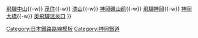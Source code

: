 {{鐵道路線
|模板名稱 = 神岡線 (神岡鐵道)
|名稱 = [[神岡鐵道]][[神岡線 (神岡鐵道)|神岡線]]（[[廢線]]）
|代表色 = #808080
|背景色 = #cccccc
|車站列表 = [[豬谷站|豬谷]]{{-w}} [[飛驒中山站|飛驒中山]]{{-w}} [[茂住站|茂住]]{{-w}} [[漆山站 (岐阜縣)|漆山]]{{-w}} [[神岡礦山前站|神岡礦山前]]{{-w}} [[飛驒神岡站|飛驒神岡]]{{-w}} [[神岡大橋站|神岡大橋]]{{-w}} [[奧飛驒溫泉口站|奧飛驒溫泉口]]
}}<noinclude>
[[Category:日本鐵路路線模板]]
[[Category:神岡鐵道]]
</noinclude>